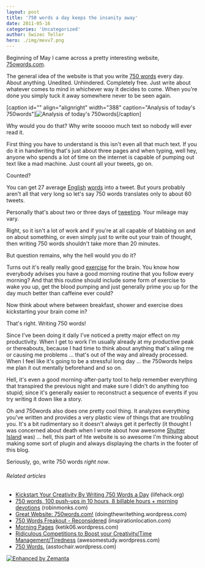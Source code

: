 ```yaml
---
layout: post
title: '750 words a day keeps the insanity away'
date: 2011-05-16
categories: 'Uncategorized'
author: Swizec Teller
hero: ./img/mevv7.png
---
```

Beginning of May I came across a pretty interesting website, [75owords.com](http://750words.com).



The general idea of the website is that you write [750 words](http://750words.com "750 Words") every day. About anything. Unedited. Unhindered. Completely free. Just write about whatever comes to mind in whichever way it decides to come. When you're done you simply tuck it away somewhere never to be seen again.



\[caption id="" align="alignright" width="388" caption="Analysis of today's 750words"]![](./img/mevv7.png "Analysis of today's 750words")\[/caption]



Why would you do that? Why write sooooo much text so nobody will ever read it.



First thing you have to understand is this isn't even all that much text. If you do it in handwriting that's just about three pages and when typing, well hey, anyone who spends a lot of time on the internet is capable of pumping out text like a mad machine. Just count all your tweets, go on.



Counted?



You can get 27 average [English](http://en.wikipedia.org/wiki/English_language "English language") [words](http://en.wikipedia.org/wiki/Word "Word") into a tweet. But yours probably aren't all that very long so let's say 750 words translates only to about 60 tweets.



Personally that's about two or three days of [tweeting](http://twitter.com "Twitter"). Your mileage may vary.



Right, so it isn't a lot of work and if you're at all capable of blabbing on and on about something, or even simply just to write out your train of thought, then writing 750 words shouldn't take more than 20 minutes.



But question remains, why the hell would you do it?



Turns out it's really really good [exercise](http://en.wikipedia.org/wiki/Physical_exercise "Physical exercise") for the brain. You know how everybody advises you have a good morning routine that you follow every morning? And that this routine should include some form of exercise to wake you up, get the blood pumping and just generally prime you up for the day much better than caffeine ever could?



Now think about where between breakfast, shower and exercise does kickstarting your brain come in?



That's right. Writing 750 words!



Since I've been doing it daily I've noticed a pretty major effect on my productivity. When I get to work I'm usually already at my productive peak or thereabouts, because I had time to think about anything that's ailing me or causing me problems ... that's out of the way and already processed. When I feel like it's going to be a stressful long day ... the 750words helps me plan it out mentally beforehand and so on.



Hell, it's even a good morning-after-party tool to help remember everything that transpired the previous night and make sure I didn't do anything too stupid; since it's generally easier to reconstruct a sequence of events if you try writing it down like a story.



Oh and 750words also does one pretty cool thing. It analyzes everything you've written and provides a very plastic view of things that are troubling you. It's a bit rudimentary so it doesn't always get it perfectly (it thought I was concerned about death when I wrote about how awesome [Shutter Island](http://www.shutterisland.com/ "Shutter Island (film)") was) ... hell, this part of hte website is so awesome I'm thinking about making some sort of plugin and always displaying the charts in the footer of this blog.



Seriously, go, write 750 words _right now_.

###### Related articles

- [Kickstart Your Creativity By Writing 750 Words a Day](http://www.lifehack.org/articles/productivity/kickstart-your-creativity-by-writing-750-words-a-day.html) (lifehack.org)
- [750 words, 100 push-ups in 10 hours, 8 billable hours + morning devotions](http://robinmonks.com/2011/04/02/750-words-100-push-ups-in-10-hours-8-billable-hours-morning-devotions/) (robinmonks.com)
- [Great Website: 750words.com!](http://doingthewritething.wordpress.com/2011/02/24/great-website-750words-com/) (doingthewritething.wordpress.com)
- [750 Words Freakout - Reconsidered](http://inspirationlocation.com/2011/03/06/750-words-freakout-reconsidered/) (inspirationlocation.com)
- [Morning Pages](http://ketik06.wordpress.com/2011/03/11/morning-pages/) (ketik06.wordpress.com)
- [Ridiculous Competitions to Boost your Creativity/Time Management/Tiredness](http://awesomestudy.wordpress.com/2011/03/14/ridiculous-competitions-to-boost-your-creativitytime-managementtiredness/) (awesomestudy.wordpress.com)
- [750 Words.](http://asstochair.wordpress.com/2011/04/20/750-words/) (asstochair.wordpress.com)

[![Enhanced by Zemanta](http://img.zemanta.com/zemified_e.png?x-id=ddd8a961-104b-4400-8693-34c39dde4af0)](http://www.zemanta.com/ "Enhanced by Zemanta")